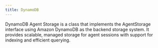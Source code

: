 ```yaml
---
title: DynamoDB
---
```


DynamoDB Agent Storage is a class that implements the AgentStorage interface using Amazon DynamoDB as the backend storage system. It provides scalable, managed storage for agent sessions with support for indexing and efficient querying.

<Snippet file="storage-dynamodb-reference.mdx" /> 